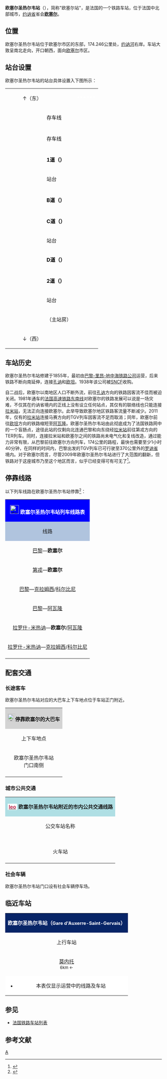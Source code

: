 {{Infobox station
|symbol_right={{SNCF logo}}
|name=欧塞尔圣热尔韦站
|native_name=Gare d'Auxerre-Saint-Gervais
|native_name_lang=fr
|image=Batiment gare auxerre.JPG
|caption=欧塞尔圣热尔韦站主站房
|borough={{FRA}}[[约讷省|约讷省]][[欧塞尔|欧塞尔]]
|address=6, rue Paul Doumer,<br>89000 AUXERRE
|coordinates={{coord|47|47|53|N|3|35|06|E|display=inline,title|scale:10000}}
|code=683573
|elevation=102
|architect=
|owned= {{SNCF logo}}
|structure=地面单侧式车站
|opened=1855年8月11日
|closed=
|status=使用中
|operator= {{SNCF logo}}
|lines={{link-fr|拉米－孔讷铁路|Ligne de Laroche-Migennes à Cosne}}
|platforms=3
|tracks=5
|type=客运车站
|services=[[法国大区列车|TER]]
|passengers=372,956人次
|pass_year=2016年<ref>{{Cite web|url=https://ressources.data.sncf.com/explore/dataset/frequentation-gares/table/?sort=voyageurs_2014&q=auxerre|title=Fréquentation en gares|accessdate=日期|author=SNCF|date=|language=fr|publisher=SNCF Open Data|archive-date=2019-01-24|archive-url=https://web.archive.org/web/20190124041603/https://ressources.data.sncf.com/explore/dataset/frequentation-gares/table/?sort=voyageurs_2014&q=auxerre|dead-url=no}}</ref>
|pass_rank=b级
|other_services_collapsible=yes
|other_services={{Infobox|child=yes
|label1={{Mobigo logo}}
|data1=<span style="background:#000000"><span style="color:#FFFFFF">LR</span></span><span style="background:#FFFFFF"><span style="color:#000000">'''801'''</span>  <span style="background:#000000"><span style="color:#FFFFFF">LR</span></span><span style="background:#FFFFFF"><span style="color:#000000">'''802'''</span>  <span style="background:#000000"><span style="color:#FFFFFF">LR</span></span><span style="background:#FFFFFF"><span style="color:#000000">'''803'''</span>  <span style="background:#000000"><span style="color:#FFFFFF">LR</span></span><span style="background:#FFFFFF"><span style="color:#000000">'''805'''</span>  <span style="background:#000000"><span style="color:#FFFFFF">LR</span></span><span style="background:#FFFFFF"><span style="color:#000000">'''809'''</span>  <span style="background:#000000"><span style="color:#FFFFFF">LR</span></span><span style="background:#FFFFFF"><span style="color:#000000">'''810'''</span>  <span style="background:#000000"><span style="color:#FFFFFF">LR</span></span><span style="background:#FFFFFF"><span style="color:#000000">'''812'''</span>
|label2=[[欧塞尔城市公共交通|<span style="color:#BB2B4F; background-color:#FFFFFF; padding-left:0.2em; padding-right:0.2em;">'''leo'''</span>]]
|data2=<span style="color:#FFFFFF; background-color:#EE1D23; padding-left:0.3em; padding-right:0.3em;">'''1'''</span> <span style="color:#FFFFFF; background-color:#F58529; padding-left:0.2em; padding-right:0.2em;">'''3'''</span> <span style="color:#FFFFFF; background-color:#EE1D23; padding-left:0.2em; padding-right:0.2em;">'''1DJF'''</span> <span style="color:#FFFFFF; background-color:#1E56A6; padding-left:0.1em; padding-right:0.1em;">'''2DJF'''</span>
|label3={{SNCF logo}}
|data3=→[[阿瓦隆_(约讷省)|阿瓦隆]]<br>→[[科尔比尼|科尔比尼]]<br>→[[拉米站|拉罗什-米仁讷]]
|label4=''Bus Macron''
|data4={{Flixbus logo}} {{Ouibus logo}}
|label5=
|data5=
|label6=
|data6=
|label7=
|data7=
|label8=
|data8=
|label9=
|data9=
|label10=
|data10=
|label11=
|data11=
}}
}}
'''欧塞尔圣热尔韦站'''（{{lang-fr|Gare d'Auxerre-Saint-Gervais}}），简称"欧塞尔站"，是法国的一个铁路车站，位于法国中北部城市，[[约讷省|约讷省]]省会'''[[欧塞尔|欧塞尔]]'''。

==位置==

欧塞尔圣热尔韦站位于欧塞尔市区的东部，{{link-fr|拉米－孔讷铁路|Ligne de Laroche-Migennes à Cosne}}174.246公里处，[[约讷河|约讷河]]右岸。车站大致呈南北走向，开口朝西，面向[[欧塞尔|欧塞尔]]市区。

==站台设置==

欧塞尔圣热尔韦站的站台具体设置入下图所示：

{| cellspacing=0 cellpadding=2 border="0" style="border: 1px solid #999; background-color:#FFFFFF; text-align: center;"
|-
| || || ||↑（东）|| ||<span style="color:#FFFFFF;">'''******'''</span> 
|-
| || || ||bgcolor="#F0F0F0"| ||bgcolor="#F0F0F0" |<span style="color:#000000;">存车线</span>||bgcolor="#F0F0F0"| || || || ||
|-
| || ||
|-
| || || ||bgcolor="#F0F0F0"| ||bgcolor="#F0F0F0" |<span style="color:#000000;">存车线</span>||bgcolor="#F0F0F0"| || || || ||
|-
| || ||
|-
| || || ||bgcolor="#F0F0F0"| ||bgcolor="#F0F0F0" |<span style="color:#000000;">'''1道（{{lang|fr|Voie 1}}）'''</span>||bgcolor="#F0F0F0"| || || || ||
|-
| || || || ||站台
|-
| || ||
|-
| || || ||bgcolor="#F0F0F0"| ||bgcolor="#F0F0F0" |<span style="color:#000000;">'''B道（{{lang|fr|Voie B}}）'''</span>||bgcolor="#F0F0F0"| || || || ||
|-
| || ||
|-
| || || ||bgcolor="#F0F0F0"| ||bgcolor="#F0F0F0" |<span style="color:#000000;">'''C道（{{lang|fr|Voie C}}）'''</span>||bgcolor="#F0F0F0"| || || || ||
|-
| || || || ||站台
|-
| || || ||bgcolor="#F0F0F0"| ||bgcolor="#F0F0F0" |<span style="color:#000000;">'''D道（{{lang|fr|Voie D}}）'''</span>||bgcolor="#F0F0F0"| || || || ||
|-
| || ||
|-
| || || ||bgcolor="#F0F0F0"| ||bgcolor="#F0F0F0" |<span style="color:#000000;">'''2道（{{lang|fr|Voie 2}}）'''</span>||bgcolor="#F0F0F0"| || || || ||
|-
| || || || ||站台
|-
| || || || ||（主站房）||
|-
| || || ||↓（西）||
|}

==车站历史==

欧塞尔圣热尔韦站修建于1855年，最初由[[巴黎-里昂-地中海铁路|巴黎-里昂-地中海铁路公司]]运营，后来铁路不断向南延伸，连接[[卢瓦尔河畔科讷库尔|孔讷]]和[[欧坦|欧坦]]。1938年该公司被[[SNCF|SNCF]]收购。

自二战后，欧塞尔以南地区人口不断外流，前往[[卢瓦尔河畔科讷库尔|孔讷]]方向的铁路因客流不佳而被迫关闭。1981年通车的[[法国高速铁路东南线|法国高速铁路东南线]]对欧塞尔的铁路发展可以说是一场灾难，不仅其在约讷省境内的正线上没有设立任何站点，其仅有的联络线也只能连接[[拉米站|拉米站]]，无法正向连接欧塞尔。此举导致欧塞尔地区铁路客流量不断减少。2011年，仅有的[[拉米站|拉米站]]连接马赛方向的TGV列车因客流不足而取消；同年，欧塞尔前往[[欧坦|欧坦]]方向的铁路缩短至[[阿瓦隆_(约讷省)|阿瓦隆]]。欧塞尔圣热尔韦站由此彻底成为了法国铁路网中的一个盲肠点，途径此站的仅剩向北连通巴黎和向东绕经[[拉米站|拉米站]]前往第戎方向的TER列车。同时，连接拉米站和欧塞尔之间的铁路尚未电气化和复线改造，通过能力非常有限，从巴黎前往欧塞尔方向列车，174公里的路程，最快也需要至少1小时40分钟，在同样的时间内，巴黎出发的TGV列车已可行驶至370公里外的[[罗讷省|罗讷省]]境内。对于欧塞尔而言，尽管2009年欧塞尔圣热尔韦站进行了大范围的翻新，但铁路对于这座城市乃至这个地区而言，似乎已经变得可有可无了<ref>{{Cite web|url=http://www.lyonne.fr/accueil/video/2015/10/09/olivier-vidal-chocolatier-quot-ramener-le-tgv-a-auxerre-rendrait-la-ville-plus-dynamique-quot_94543696849001.html|title=Olivier Vidal, chocolatier : "Ramener le TGV à Auxerre rendrait la ville plus dynamique"|accessdate=2016-06-21|author=Auxerre AGENCE|date=2015-10-08|language=法语|publisher=lyonne|archive-date=2015-10-11|archive-url=https://web.archive.org/web/20151011050110/http://www.lyonne.fr/accueil/video/2015/10/09/olivier-vidal-chocolatier-quot-ramener-le-tgv-a-auxerre-rendrait-la-ville-plus-dynamique-quot_94543696849001.html|dead-url=no}}</ref>。

== 停靠线路 ==

{{动态列表|最后更新时间：2016年6月21日。本章节内容仅供参考，不排除因施工或罢工而引发的临时性变更。欢迎修正和补充}}

以下列车线路在欧塞尔圣热尔韦站停靠<ref>{{Cite web|url=http://www.sncf.com/fr/gare/horaires/auxerre-saint-gervais|title=欧塞尔圣热尔韦站实时列车时刻表|accessdate=|author=SNCF|date=|language=法语|publisher=SNCF}}{{Dead link|date=2018年7月 |bot=InternetArchiveBot |fix-attempted=no }}</ref>：

{| class="wikitable mw-collapsible" 
|colspan="5" style="background:#0000FF" align="center" |[[File:Sncf-logo.svg|28x28px]] <span style="color:#FFFFFF">'''欧塞尔圣热尔韦站列车线路表'''</span>
|-
!style="background:#B0C4DE"| 线路
!style="background:#B0C4DE"|车种
!style="background:#B0C4DE"|上一站
!style="background:#B0C4DE"|下一站
!style="background:#B0C4DE"|大致运行频率{{noteTag|name=noteA}}
|-
|[[巴黎贝西-勃艮第-奥弗涅地区站|巴黎]]—'''欧塞尔'''
| rowspan="6" align="center"|'''[[法国大区列车|TER]]'''
|[[拉米站|拉罗什-米热讷]]/[[莫内托-居尔吉站|莫内托]]
|（终点）
|每天7趟左右
|-
|[[第戎城站|第戎]]—'''欧塞尔'''
|[[莫内托-居尔吉站|莫内托]]
|（终点）
|每天1~2趟
|-
|[[巴黎贝西-勃艮第-奥弗涅地区站|巴黎]]—[[克拉姆西站|克拉姆西]]/[[科尔比尼站|科尔比尼]]
|[[拉米站|拉罗什-米热讷]]/[[莫内托-居尔吉站|莫内托]]
|[[万塞勒站|万塞勒]]/[[克拉旺站|克拉旺]]
|每天6趟左右
|-
|[[巴黎贝西-勃艮第-奥弗涅地区站|巴黎]]—[[阿瓦隆站|阿瓦隆]]
|[[拉米站|拉罗什-米热讷]]/[[莫内托-居尔吉站|莫内托]]
|[[万塞勒站|万塞勒]]/[[克拉旺站|克拉旺]]
|每天6趟左右
|-
|[[拉米站|拉罗什-米热讷]]—'''欧塞尔'''/[[阿瓦隆站|阿瓦隆]]
|[[拉米站|拉罗什-米热讷]]/[[莫内托-居尔吉站|莫内托]]
|（终点）/[[欧吉-沃站|欧吉沃]]/[[万塞勒站|万塞勒]]/[[克拉旺站|克拉旺]]
|每天5趟左右
|-
|[[拉米站|拉罗什-米热讷]]—[[克拉姆西站|克拉姆西]]/[[科尔比尼站|科尔比尼]]
|[[拉米站|拉罗什-米热讷]]/[[莫内托-居尔吉站|莫内托]]
|[[欧吉-沃站|欧吉沃]]/[[万塞勒站|万塞勒]]/[[克拉旺站|克拉旺]]
|每天5趟左右
|-
|colspan="5" style="background:#FFFFFF"|{{noteFoot|1=
{{noteTag|name=noteA|1=在本栏中，往返1次为"1趟"；除特别标明外，其数据仅工作日有效，周末及节假日列车数量可能会减少}}
}}
|}

==配套交通==
===长途客车===

欧塞尔圣热尔韦站对应的大巴车上下车地点位于车站正门附近。

{| class="wikitable mw-collapsible" 
|colspan="3" align="center" style="background:#D3D3D3" |[[File:BSicon_BUS.svg|24x24px]]'''停靠欧塞尔的大巴车'''
|-
!align="center" |上下车地点
!align="center" |运营单位
!align="center" |主要目的地
|-
| rowspan="4" align="center" |欧塞尔圣热尔韦站<br>门口南侧
|align="center" |{{Flixbus logo}}<br>{{noteTag|name=noteD}}
|{{Nombre connexion|11}}
|-
|align="center" |{{Ouibus logo}}<br>{{noteTag|name=noteD}}
|{{Nombre connexion|3}}
|-
|align="center" |{{SNCF logo}}
|
→[[阿瓦隆_(约讷省)|阿瓦隆]]<br>
→[[科尔比尼|科尔比尼]]<br>
→[[拉米站|拉罗什-米仁讷]]<br>
（''当某条铁路线施工或罢工时，SNCF可能会提供途径该线路沿途站点的大巴车''{{noteTag|name=noteB}}）
|-
|{{Mobigo logo}}<br><ref>{{Cite web|url=http://viamobigo.fr/Train-car-bus-tram/CARS/Yonne|title=Olivier Vidal, chocolatier : "Ramener le TGV à Auxerre rendrait la ville plus dynamique"|accessdate=2019-01-23|author=Mobigo|date=|language=法语|publisher=Viamobigo|archive-url=https://web.archive.org/web/20180904052410/http://viamobigo.fr/Train-car-bus-tram/CARS/Yonne|archive-date=2018-09-04|dead-url=yes}}</ref>{{noteTag|name=noteC}}
|
<span style="background:#000000"><span style="color:#FFFFFF">LR</span></span><span style="background:#FFFFFF"><span style="color:#000000">'''801'''</span> [[利尼勒沙泰勒|利尼勒沙泰勒]]{{.w}}[[圣弗洛朗坦|圣弗洛朗坦]]<br>
<span style="background:#000000"><span style="color:#FFFFFF">LR</span></span><span style="background:#FFFFFF"><span style="color:#000000">'''802'''</span> [[瓦朗|瓦朗]]{{.w}}[[库尔松莱卡里耶尔|库尔松莱卡里耶尔]]{{.w}}[[约讷河畔库朗日|约讷河畔库朗日]]{{.w}}[[克拉姆西_(涅夫勒省)|克拉姆西]]<br>
<span style="background:#000000"><span style="color:#FFFFFF">LR</span></span><span style="background:#FFFFFF"><span style="color:#000000">'''803'''</span> [[班_(约讷省)|班]]{{.w}}[[沙布利|沙布利]]{{.w}}[[弗莱|弗莱]]{{.w}}[[托内尔|托内尔]]<br>
<span style="background:#000000"><span style="color:#FFFFFF">LR</span></span><span style="background:#FFFFFF"><span style="color:#000000">'''803'''</span> [[普兰_(约讷省)|普兰]]{{.w}}[[图西_(约讷省)|图西]]{{.w}}[[梅济伊|梅济伊]]{{.w}}[[圣法尔若|圣法尔若]]<br>
<span style="background:#000000"><span style="color:#FFFFFF">LR</span></span><span style="background:#FFFFFF"><span style="color:#000000">'''805'''</span> [[埃皮诺莱沃夫|埃皮诺莱沃夫]]{{.w}}[[茹瓦尼|茹瓦尼]]<br>
<span style="background:#000000"><span style="color:#FFFFFF">LR</span></span><span style="background:#FFFFFF"><span style="color:#000000">'''809'''</span> [[莱维_(约讷省)|莱维]]{{.w}}[[皮赛地区圣索沃|皮赛地区圣索沃]]<br>
<span style="background:#000000"><span style="color:#FFFFFF">LR</span></span><span style="background:#FFFFFF"><span style="color:#000000">'''810'''</span> [[韦尔芒通|韦尔芒通]]{{.w}}[[阿瓦隆_(约讷省)|阿瓦隆]]<br>
<span style="background:#000000"><span style="color:#FFFFFF">LR</span></span><span style="background:#FFFFFF"><span style="color:#000000">'''812'''</span> [[马利尼_(约讷省)|马利尼]]{{.w}}[[利尼勒沙泰勒|利尼勒沙泰勒]]{{.w}}[[卡里塞|卡里塞]]{{.w}}[[弗洛尼小教堂|弗洛尼小教堂]]
|-
|colspan="3" style="background:#FFFFFF"|{{noteFoot|1=
{{noteTag|name=noteB|1=其车票可与SNCF的同线路车票通用}}
{{noteTag|name=noteC|1=均为校车线路，每天班次很少，周日及节假日停运，大部分城际客运线路仅周一至五开行}}
{{noteTag|name=noteD|1=车票需提前预定}}
}}
|}

===城市公共交通===

{| class="wikitable mw-collapsible" 
|colspan="3" align="center" style="background:#AFDFE4"|[[欧塞尔城市公共交通|<span style="color:#BB2B4F; background-color:#FFFFFF; padding-left:0.2em; padding-right:0.2em;">'''leo'''</span>]] '''欧塞尔圣热尔韦站附近的市内公共交通线路'''
|-
!align="center" |公交车站名称
!align="center" |位置
!align="center" |停靠线路{{noteTag|name=noteA}}<ref>{{Cite web|url=http://www.vivacite.fr/ftp/FR_document/LEO_Plan%20AFFICHE.pdf|title=LEO_Plan AFFICHE|accessdate=2019-01-23|author=LEO Transport|date=|language=法语|publisher=}}{{Dead link|date=2020年1月 |bot=InternetArchiveBot |fix-attempted=yes }}</ref>
|-
|align="center"|'''{{lang|fr|Gare SNCF}}'''<br>火车站
|欧塞尔圣热尔韦站正门处
|
周一至六：<br>
<span style="color:#FFFFFF; background-color:#EE1D23; padding-left:0.3em; padding-right:0.3em;">'''1'''</span> '''[[欧塞尔|欧塞尔]]'''-火车站 ↔ '''[[欧塞尔|欧塞尔]]'''-莱克莱里永商业中心<br>
<span style="color:#FFFFFF; background-color:#F58529; padding-left:0.2em; padding-right:0.2em;">'''3'''</span> '''[[欧塞尔|欧塞尔]]'''-蒂尔戈廷讷 ↔ '''[[佩里尼_(约讷省)|佩里尼]]'''-枫丹<br>
周日及节假日：<br>
<span style="color:#FFFFFF; background-color:#EE1D23; padding-left:0.2em; padding-right:0.2em;">'''1DJF'''</span> '''[[欧塞尔|欧塞尔]]'''-火车站 ↔ '''[[欧塞尔|欧塞尔]]'''-莱克莱里永商业中心<br>
<span style="color:#FFFFFF; background-color:#1E56A6; padding-left:0.1em; padding-right:0.1em;">'''2DJF'''</span> '''[[欧塞尔|欧塞尔]]'''-蒂尔戈廷讷 ↔ '''[[欧塞尔|欧塞尔]]'''-莱克莱里永商业中心<br>
|-
|colspan="3" style="background:#FFFFFF"|{{noteFoot|1=
{{noteTag|name=noteA|1='''粗体字'''代表该站所在的市镇；中文名称非官方正式翻译，仅供参考}}
}}
|}

===社会车辆===

欧塞尔圣热尔韦站门口设有社会车辆停车场。

==临近车站==

{|class="wikitable mw-collapsible" style="margin: 0 auto; width:42em;"
|colspan="3"  style="background:#082567" align="center"|<span style="color:#FFFFFF">'''欧塞尔圣热尔韦站（<span style="font-size:11pt;">Gare d'Auxerre-Saint-Gervais</span>）'''</span>
|-
!上行车站
!线路
!下行车站
|-
|align="center" |[[莫内托-居尔吉站|莫内托]] <br><span style="font-size:small">6km ←</span>
|align="center" |'''{{link-fr|拉米－孔讷铁路|Ligne de Laroche-Migennes à Cosne}}'''	
|align="center" |[[欧吉-沃站|欧吉-沃站]]<br><span style="font-size:small">→ 4.5km</span>
|-
|colspan="3" style="background:#FFFFFF"|
*本表仅显示运营中的线路及车站
|}

==参见==
* [[法国铁路车站列表|法国铁路车站列表]]

== 参考文献 ==
{{Reflist}}

{{法国主要火车站列表}}

[[Category:约讷省铁路车站|A]]